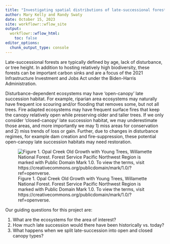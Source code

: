 ```yaml
---
title: "Investigating spatial distributions of late-successional forest in western Oregon"
author: Mary Kelly and Randy Swaty
date: October 15, 2023
site: workflowr::wflow_site
output:
  workflowr::wflow_html:
    toc: false
editor_options:
  chunk_output_type: console
---
```


Late-successional forests are typically defined by age, lack of disturbance, or tree height. In addition to hosting relatively high biodiversity, these forests can be important carbon sinks and are a focus of the 2021 Infrastructure Investment and Jobs Act under the Biden-Harris Administration.

Disturbance-dependent ecosystems may have ‘open-canopy’ late succession habitat. For example, riparian area ecosystems may naturally have frequent ice scouring and/or flooding that removes some, but not all trees. Fire adapted ecosystems may have frequent surface fires that keep the canopy relatively open while preserving older and taller trees.  If we only consider ‘closed-canopy’ late succession habitat, we may underestimate those areas, and more importantly we may 1) miss areas for conservation and 2) miss trends of loss or gain. Further, due to changes in disturbance regimes, for example dam creation and fire-suppression, these potential open-canopy late succession habitats may need restoration.


![Figure 1. Opal Creek Old Growth with Young Trees, Willamette National Forest. Forest Service Pacific Northwest Region is marked with Public Domain Mark 1.0. To view the terms, visit https://creativecommons.org/publicdomain/mark/1.0/?ref=openverse.](assets/23934629855_1c50c725ae_c.jpg)

Our guiding questions for this project are:

1) What are the ecosystems for the area of interest?
2) How much late succession would there have been historically vs. today?
3) What happens when we split late-succession into open and closed canopy types?



